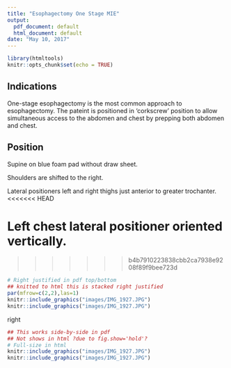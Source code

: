 ```yaml
---
title: "Esophagectomy One Stage MIE"
output:
  pdf_document: default
  html_document: default
date: "May 10, 2017"
---
```


```r
library(htmltools)
knitr::opts_chunk$set(echo = TRUE)
```

## Indications

One-stage esophagectomy is the most common approach to esophagectomy.  The pateint is positioned in 'corkscrew' position to allow simultaneous access to the abdomen and chest by prepping both abdomen and chest.

## Position

Supine on blue foam pad without draw sheet.

Shoulders are shifted to the right.

Lateral positioners left and right thighs just anterior to greater trochanter.
<<<<<<< HEAD

Left chest lateral positioner oriented vertically.
=======
>>>>>>> b4b7910223838cbb2ca7938e9208f89f9bee723d


```r
# Right justified in pdf top/bottom
## knitted to html this is stacked right justified
par(mfrow=c(2,2),las=1)
knitr::include_graphics("images/IMG_1927.JPG")
knitr::include_graphics("images/IMG_1927.JPG")
```

right 



```r
## This works side-by-side in pdf
## Not shows in html ?due to fig.show='hold'?
# Full-size in html
knitr::include_graphics("images/IMG_1927.JPG")
knitr::include_graphics("images/IMG_1927.JPG")
```
